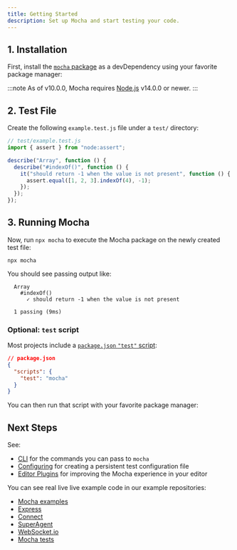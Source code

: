 ```yaml
---
title: Getting Started
description: Set up Mocha and start testing your code.
---
```



## 1. Installation

First, install the [`mocha` package](https://www.npmjs.com/package/mocha) as a devDependency using your favorite package manager:

<PackageManagers dev type="add" pkg="mocha" />

:::note
As of v10.0.0, Mocha requires [Node.js](https://nodejs.org) v14.0.0 or newer.
:::

## 2. Test File

Create the following `example.test.js` file under a `test/` directory:

```js
// test/example.test.js
import { assert } from "node:assert";

describe("Array", function () {
  describe("#indexOf()", function () {
    it("should return -1 when the value is not present", function () {
      assert.equal([1, 2, 3].indexOf(4), -1);
    });
  });
});
```

## 3. Running Mocha

Now, run `npx mocha` to execute the Mocha package on the newly created test file:

```shell
npx mocha
```

You should see passing output like:

```plaintext
  Array
    #indexOf()
      ✓ should return -1 when the value is not present

  1 passing (9ms)
```

### Optional: `test` script

Most projects include a [`package.json` `"test"` script](https://docs.npmjs.com/cli/commands/npm-test):

```json
// package.json
{
  "scripts": {
    "test": "mocha"
  }
}
```

You can then run that script with your favorite package manager:

<PackageManagers type="run" pkg="test" />

## Next Steps

See:

- [CLI](./running/cli) for the commands you can pass to `mocha`
- [Configuring](./running/configuring) for creating a persistent test configuration file
- [Editor Plugins](./running/editor-plugins) for improving the Mocha experience in your editor

You can see real live live example code in our example repositories:

- [Mocha examples](https://github.com/mochajs/mocha-examples)
- [Express](https://github.com/visionmedia/express/tree/master/test)
- [Connect](https://github.com/senchalabs/connect/tree/master/test)
- [SuperAgent](https://github.com/visionmedia/superagent/tree/master/test/node)
- [WebSocket.io](https://github.com/LearnBoost/websocket.io/tree/master/test)
- [Mocha tests](https://github.com/mochajs/mocha/tree/main/test)
